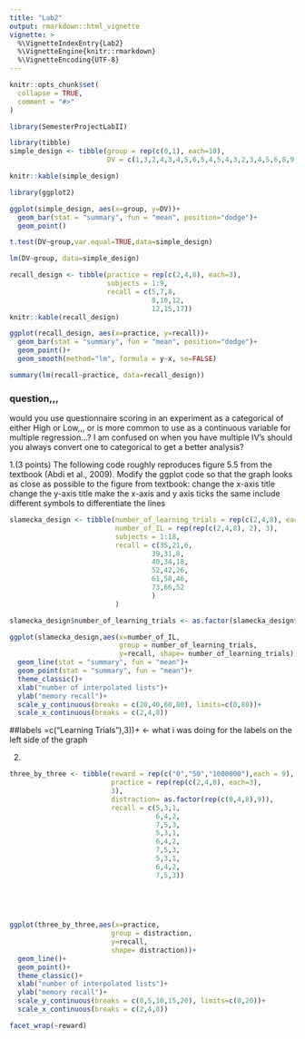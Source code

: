 ```yaml
---
title: "Lab2"
output: rmarkdown::html_vignette
vignette: >
  %\VignetteIndexEntry{Lab2}
  %\VignetteEngine{knitr::rmarkdown}
  %\VignetteEncoding{UTF-8}
---
```


```r
knitr::opts_chunk$set(
  collapse = TRUE,
  comment = "#>"
)
```

```r
library(SemesterProjectLabII)
```

```r
library(tibble)
simple_design <- tibble(group = rep(c(0,1), each=10),
                        DV = c(1,3,2,4,3,4,5,6,5,4,5,4,3,2,3,4,5,6,8,9))

knitr::kable(simple_design)

```

```r
library(ggplot2)

ggplot(simple_design, aes(x=group, y=DV))+
  geom_bar(stat = "summary", fun = "mean", position="dodge")+
  geom_point()
```

```r
t.test(DV~group,var.equal=TRUE,data=simple_design)
```

```r
lm(DV~group, data=simple_design)
```

```r
recall_design <- tibble(practice = rep(c(2,4,8), each=3),
                        subjects = 1:9,
                        recall = c(5,7,8,
                                   8,10,12,
                                   12,15,17))
knitr::kable(recall_design)
```
```r

ggplot(recall_design, aes(x=practice, y=recall))+
  geom_bar(stat = "summary", fun = "mean", position="dodge")+
  geom_point()+
  geom_smooth(method="lm", formula = y~x, se=FALSE)
```
```r
summary(lm(recall~practice, data=recall_design))
```

### question,,, 

would you use questionnaire scoring in an experiment as a categorical of either High or Low,,, or is more common to use as a continuous variable for multiple regression...? I am confused on when you have multiple IV's should you always convert one to categorical to get a better analysis?


1.(3 points) The following code roughly reproduces figure 5.5 from the textbook (Abdi et al., 2009). Modify the ggplot code so that the graph looks as close as possible to the figure from textbook:
change the x-axis title
change the y-axis title
make the x-axis and y axis ticks the same
include different symbols to differentiate the lines



```r
slamecka_design <- tibble(number_of_learning_trials = rep(c(2,4,8), each=6),
                          number_of_IL = rep(rep(c(2,4,8), 2), 3),
                          subjects = 1:18,
                          recall = c(35,21,6,
                                   39,31,8,
                                   40,34,18,
                                   52,42,26,
                                   61,58,46,
                                   73,66,52
                                   )
                          )

slamecka_design$number_of_learning_trials <- as.factor(slamecka_design$number_of_learning_trials)

ggplot(slamecka_design,aes(x=number_of_IL,
                           group = number_of_learning_trials, 
                           y=recall, shape= number_of_learning_trials))+
  geom_line(stat = "summary", fun = "mean")+
  geom_point(stat = "summary", fun = "mean")+
  theme_classic()+
  xlab("number of interpolated lists")+
  ylab("memory recall")+
  scale_y_continuous(breaks = c(20,40,60,80), limits=c(0,80))+
  scale_x_continuous(breaks = c(2,4,8))
```
 ##labels =c("Learning Trials"),3))+ <- what i was doing for the labels on the left side of the graph

2.


```r
three_by_three <- tibble(reward = rep(c("0","50","1000000"),each = 9),
                         practice = rep(rep(c(2,4,8), each=3),
                         3),
                         distraction= as.factor(rep(c(0,4,8),9)),
                         recall = c(5,3,1,
                                    6,4,2,
                                    7,5,3,
                                    5,3,1,
                                    6,4,2,
                                    7,5,3,
                                    5,3,1,
                                    6,4,2,
                                    7,5,3))
                        
                         
    


ggplot(three_by_three,aes(x=practice,
                         group = distraction, 
                         y=recall, 
                         shape= distraction))+
  geom_line()+
  geom_point()+
  theme_classic()+
  xlab("number of interpolated lists")+
  ylab("memory recall")+
  scale_y_continuous(breaks = c(0,5,10,15,20), limits=c(0,20))+
  scale_x_continuous(breaks = c(2,4,8))

facet_wrap(~reward)

```

